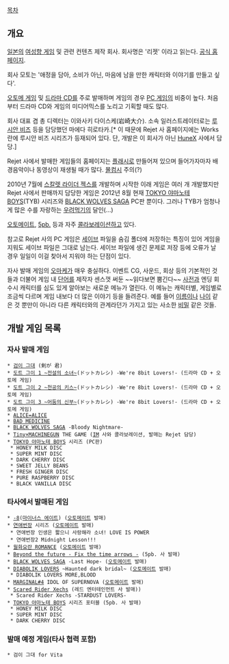 [[목차]]

== 개요 ==
[[일본]]의 [[여성향 게임]] 및 관련 컨텐츠 제작 회사. 회사명은 '리젯' 이라고 읽는다. [http://rejet.jp/ 공식 홈페이지].

회사 모토는 '애정을 담아, 소비가 아닌, 마음에 남을 만한 캐릭터와 이야기를 만들고 싶다'.

[[오토메 게임]] 및 [[드라마 CD]]를 주로 발매하며 게임의 경우 [[PC 게임]]의 비중이 높다. 처음부터 드라마 CD와 게임의 미디어믹스를 노리고 기획할 때도 많다.

회사 대표 겸 총 디렉터는 이와사키 다이스케(岩崎大介). 소속 일러스트레이터로는 [[루시안 비즈]] 등을 담당했던 마에다 히로타카.[* 이 때문에 Rejet 사 홈페이지에는 Works 란에 루시안 비즈 시리즈가 등재되어 있다. 단, 개발은 이 회사가 아닌 [[HuneX]] 사에서 담당.]

Rejet 사에서 발매한 게임들의 홈페이지는 [[플래시]]로 만들어져 있으며 들어가자마자 배경음악이나 동영상이 재생될 때가 많다. [[몰컴]]시 주의(?)

2010년 7월에 [[스칼렛 라이더 젝스]]를 개발하며 시작한 이래 게임은 여러 개 개발했지만 Rejet 사에서 판매까지 담당한 게임은 2012년 8월 현재 [[TOKYO 야마노테 BOYS]](TYB) 시리즈와 [[BLACK WOLVES SAGA]] PC판 뿐이다. 그러나 TYB가 엄청나게 많은 수를 자랑하는 [[우려먹기]]의 달인(...)

[[오토메이트]], [[5pb.]] 등과 자주 [[콜라보레이션]]하고 있다.

참고로 Rejet 사의 PC 게임은 [[세이브]] 파일을 숨김 폴더에 저장하는 특징이 있어 게임을 지워도 세이브 파일은 그대로 남는다. 세이브 파일에 생긴 문제로 저장 등에 오류가 날 경우 일일이 이걸 찾아서 지워야 하는 단점이 있다.

자사 발매 게임의 [[오마케]]가 매우 충실하다. 이벤트 CG, 사운드, 회상 등의 기본적인 것들과 더불어 게임 내 [[단어]]를 제작자 센스껏 써둔 ~~읽다보면 뿜긴다~~ [[사전]]과 엔딩 회수시 캐릭터를 심도 있게 알아보는 새로운 메뉴가 열린다. 이 메뉴는 캐릭터별, 게임별로 조금씩 다르며 게임 내보다 더 많은 이야기 등을 들려준다. 예를 들어 [[이름]]이나 [[나이]] 같은 것 뿐만이 아니라 다른 캐릭터와의 관계라던가 가지고 있는 사소한 [[비밀]] 같은 것들.

== 개발 게임 목록 ==

=== 자사 발매 게임 ===
 * [[검이 그대]] (剣が 君)
 * [[도트 그이 1 ~전설의 소녀~]](ドットカレシ) -We're 8bit Lovers!- (드라마 CD + 오토메 게임)
 * [[도트 그이 2 ~천공의 키스~]](ドットカレシ) -We're 8bit Lovers!- (드라마 CD + 오토메 게임)
 * [[도트 그이 3 ~어둠의 신부~]](ドットカレシ) -We're 8bit Lovers!- (드라마 CD + 오토메 게임)
 * [[ALICE=ALICE]]
 * [[BAD MEDICINE]]
 * [[BLACK WOLVES SAGA]] -Bloody Nightmare-
 * [[Tiny×MACHINEGUN]] THE GAME ([[IM]] 사와 콜라보레이션, 발매는 Rejet 담당)
 * [[TOKYO 야마노테 BOYS]] 시리즈 (PC판)
  * HONEY MILK DISC
  * SUPER MINT DISC
  * DARK CHERRY DISC
  * SWEET JELLY BEANS
  * FRESH GINGER DISC
  * PURE RASPBERRY DISC
  * BLACK VANILLA DISC

=== 타사에서 발매된 게임 ===
 * [[-8]]([[마이너스 에이트]]) ([[오토메이트]] 발매)
 * [[연애번장]] 시리즈 ([[오토메이트]] 발매)
  * 연애번장 인생은 짧으니 사랑해라 소녀! LOVE IS POWER
  * 연애번장2 Midnight Lesson!!!
 * [[월화요란 ROMANCE]] ([[오토메이트]] 발매)
 * [[Beyond the future - Fix the time arrows -]] (5pb. 사 발매)
 * [[BLACK WOLVES SAGA]] -Last Hope- ([[오토메이트]] 발매)
 * [[DIABOLIK LOVERS]] ~Haunted dark bridal~ ([[오토메이트]] 발매)
  * DIABOLIK LOVERS MORE,BLOOD
 * [[MARGINAL♯4|MARGINAL#4]] IDOL OF SUPERNOVA ([[오토메이트]] 발매)
 * [[Scared Rider Xechs]] (레드 엔터테인먼트 사 발매))
  * Scared Rider Xechs -STARDUST LOVERS-
 * [[TOKYO 야마노테 BOYS]] 시리즈 포터블 (5pb. 사 발매)
  * HONEY MILK DISC
  * SUPER MINT DISC
  * DARK CHERRY DISC

=== 발매 예정 게임(타사 협력 포함) ===
 * 검이 그대 for Vita
